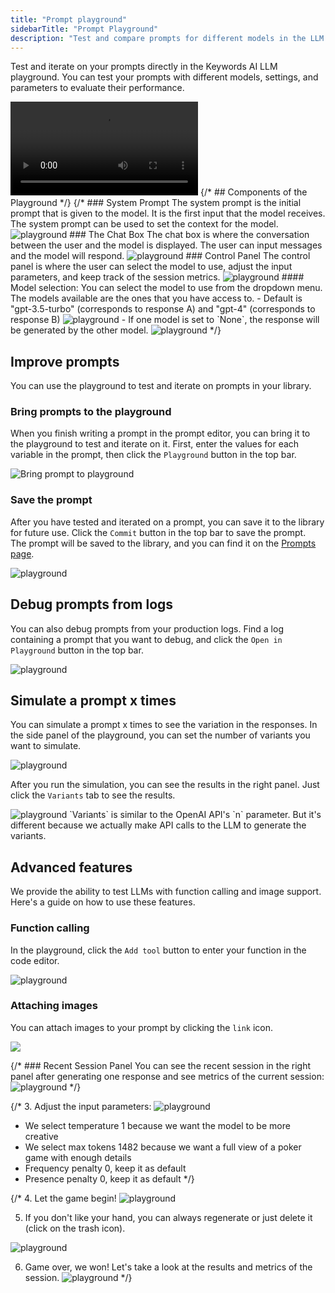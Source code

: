 ```yaml
---
title: "Prompt playground"
sidebarTitle: "Prompt Playground"
description: "Test and compare prompts for different models in the LLM playground"
---
```


Test and iterate on your prompts directly in the Keywords AI LLM playground. You can test your prompts with different models, settings, and parameters to evaluate their performance.

<Frame>
<video
  controls
  className="w-full aspect-video"
  src="https://keywordsai-static.s3.us-east-1.amazonaws.com/docs/prompt/playground.mp4"
></video>
</Frame>
{/* ## Components of the Playground */}
{/* ### System Prompt
The system prompt is the initial prompt that is given to the model. It is the first input that the model receives. The system prompt can be used to set the context for the model.
<img src="/images/platform-features/playground/system-prompt-section.png" alt="playground"/>
### The Chat Box
The chat box is where the conversation between the user and the model is displayed. The user can input messages and the model will respond.
<img src="/images/platform-features/playground/chatbox.png" alt="playground"/>
### Control Panel
The control panel is where the user can select the model to use, adjust the input parameters, and keep track of the session metrics.
<img src="/images/platform-features/playground/control-panel.png" alt="playground"/>
#### Model selection:
You can select the model to use from the dropdown menu. The models available are the ones that you have access to.
-  Default is  "gpt-3.5-turbo" (corresponds to response A) and "gpt-4" (corresponds to response B)
<img src="/images/platform-features/playground/response-channel.png" alt="playground"/>
-  If one model is set to `None`, the response will be generated by the other model.
<img src="/images/platform-features/playground/none-model.png" alt="playground"/> */}

## Improve prompts
You can use the playground to test and iterate on prompts in your library.

### Bring prompts to the playground
When you finish writing a prompt in the prompt editor, you can bring it to the playground to test and iterate on it. First, enter the values for each variable in the prompt, then click the `Playground` button in the top bar.

<Frame>
<img src="https://keywordsai-static.s3.us-east-1.amazonaws.com/docs/prompt/prompt-to-playground.png" alt="Bring prompt to playground" />
</Frame>

### Save the prompt
After you have tested and iterated on a prompt, you can save it to the library for future use. Click the `Commit` button in the top bar to save the prompt. <br/>
The prompt will be saved to the library, and you can find it on the [Prompts page](https://platform.keywordsai.co/platform/prompts).
<Frame>
<img src="https://keywordsai-static.s3.us-east-1.amazonaws.com/docs/prompt/playground-to-prompt.png" alt="playground"/>
</Frame>

## Debug prompts from logs
You can also debug prompts from your production logs. Find a log containing a prompt that you want to debug, and click the `Open in Playground` button in the top bar.
<Frame>
<img src="https://keywordsai-static.s3.us-east-1.amazonaws.com/docs/prompt/logs-to-playground.png" alt="playground"/>
</Frame>

## Simulate a prompt x times
You can simulate a prompt x times to see the variation in the responses. In the side panel of the playground, you can set the number of variants you want to simulate.
<Frame>
<img src="https://keywordsai-static.s3.us-east-1.amazonaws.com/docs/prompt/playground-set-variants.jpg" alt="playground"/>
</Frame>

After you run the simulation, you can see the results in the right panel. Just click the `Variants` tab to see the results.
<Frame>
<img src="https://keywordsai-static.s3.us-east-1.amazonaws.com/docs/prompt/playground-see-variants.jpg" alt="playground"/>
</Frame>

<Note>
`Variants` is similar to the OpenAI API's `n` parameter. But it's different because we actually make API calls to the LLM to generate the variants.
</Note>

## Advanced features
We provide the ability to test LLMs with function calling and image support. Here's a guide on how to use these features.

### Function calling
In the playground, click the `Add tool` button to enter your function in the code editor.
<Frame>
<img src="https://keywordsai-static.s3.us-east-1.amazonaws.com/docs/prompt/function-calling.png" alt="playground"/>
</Frame>


### Attaching images
You can attach images to your prompt by clicking the `link` icon.
<Frame>
<img src="https://keywordsai-static.s3.us-east-1.amazonaws.com/docs/prompt/playground-image.png"/>
</Frame>


{/* ### Recent Session Panel
You can see the recent session in the right panel after generating one response and see metrics of the current session:
<img src="/images/platform-features/playground/recent-session.png" alt="playground"/> */}





{/* 3. Adjust the input parameters:
<img src="/images/platform-features/playground/select-params.png" alt="playground"/>
- We select temperature 1 because we want the model to be more creative
- We select max tokens 1482 because we want a full view of a poker game with enough details
- Frequency penalty 0, keep it as default
- Presence penalty 0, keep it as default */}

{/* 4. Let the game begin!
<img src="/images/platform-features/playground/start-conversation.png" alt="playground"/>

5. If you don't like your hand, you can always regenerate or just delete it (click on the trash icon).
<img src="/images/platform-features/playground/regenerate.gif" alt="playground"/>

6. Game over, we won! Let's take a look at the results and metrics of the session.
<img src="/images/platform-features/playground/end-result.png" alt="playground"/> */}